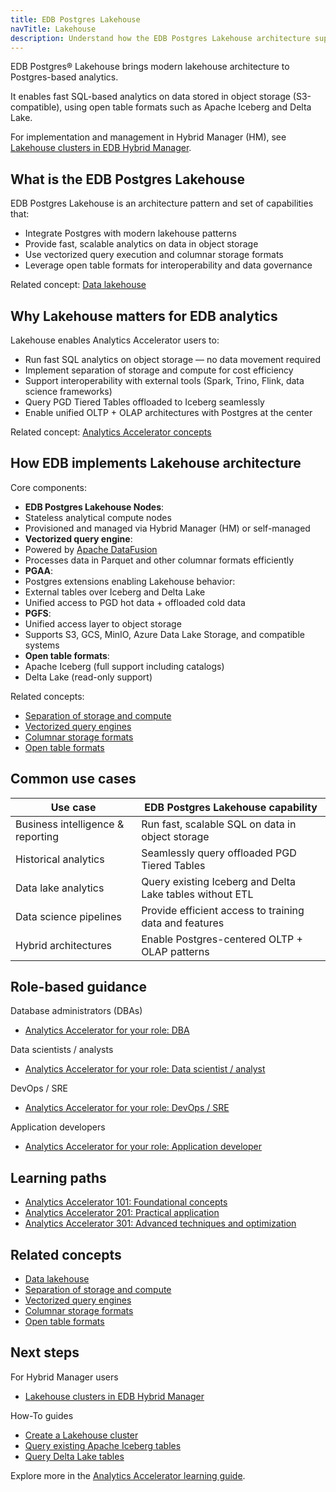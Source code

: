 ```yaml
---
title: EDB Postgres Lakehouse
navTitle: Lakehouse
description: Understand how the EDB Postgres Lakehouse architecture supports fast, scalable analytics on modern data lake storage.
---
```


EDB Postgres® Lakehouse brings modern lakehouse architecture to Postgres-based analytics.

It enables fast SQL-based analytics on data stored in object storage (S3-compatible), using open table formats such as Apache Iceberg and Delta Lake.

For implementation and management in Hybrid Manager (HM), see [Lakehouse clusters in EDB Hybrid Manager](/edb-postgres-ai/hybrid-manager/analytics/lakehouse).

## What is the EDB Postgres Lakehouse

EDB Postgres Lakehouse is an architecture pattern and set of capabilities that:

- Integrate Postgres with modern lakehouse patterns
- Provide fast, scalable analytics on data in object storage
- Use vectorized query execution and columnar storage formats
- Leverage open table formats for interoperability and data governance

Related concept: [Data lakehouse](learn/explained/generic-concepts#data-lakehouse)

## Why Lakehouse matters for EDB analytics

Lakehouse enables Analytics Accelerator users to:

- Run fast SQL analytics on object storage — no data movement required
- Implement separation of storage and compute for cost efficiency
- Support interoperability with external tools (Spark, Trino, Flink, data science frameworks)
- Query PGD Tiered Tables offloaded to Iceberg seamlessly
- Enable unified OLTP + OLAP architectures with Postgres at the center

Related concept: [Analytics Accelerator concepts](learn/explained/analytics-concepts#edb-postgres-lakehouse)

## How EDB implements Lakehouse architecture

Core components:

- **EDB Postgres Lakehouse Nodes**:
- Stateless analytical compute nodes
- Provisioned and managed via Hybrid Manager (HM) or self-managed
- **Vectorized query engine**:
- Powered by [Apache DataFusion](https://datafusion.apache.org/)
- Processes data in Parquet and other columnar formats efficiently
- **PGAA**:
- Postgres extensions enabling Lakehouse behavior:
- External tables over Iceberg and Delta Lake
- Unified access to PGD hot data + offloaded cold data
- **PGFS**:
- Unified access layer to object storage
- Supports S3, GCS, MinIO, Azure Data Lake Storage, and compatible systems
- **Open table formats**:
- Apache Iceberg (full support including catalogs)
- Delta Lake (read-only support)

Related concepts:

- [Separation of storage and compute](learn/explained/generic-concepts#separation-of-storage-and-compute)
- [Vectorized query engines](learn/explained/generic-concepts#vectorized-query-engines)
- [Columnar storage formats](learn/explained/generic-concepts#columnar-storage-formats)
- [Open table formats](learn/explained/generic-concepts#open-table-formats)

## Common use cases

| Use case | EDB Postgres Lakehouse capability |
|----------|-----------------------------------|
| Business intelligence & reporting | Run fast, scalable SQL on data in object storage |
| Historical analytics | Seamlessly query offloaded PGD Tiered Tables |
| Data lake analytics | Query existing Iceberg and Delta Lake tables without ETL |
| Data science pipelines | Provide efficient access to training data and features |
| Hybrid architectures | Enable Postgres-centered OLTP + OLAP patterns |

## Role-based guidance

Database administrators (DBAs)
- [Analytics Accelerator for your role: DBA](learn/personas#database-administrator-dba)

Data scientists / analysts
- [Analytics Accelerator for your role: Data scientist / analyst](learn/personas#data-scientist-data-analyst)

DevOps / SRE
- [Analytics Accelerator for your role: DevOps / SRE](learn/personas#devops-engineer-site-reliability-engineer-sre)

Application developers
- [Analytics Accelerator for your role: Application developer](learn/personas#application-developer)

## Learning paths

- [Analytics Accelerator 101: Foundational concepts](learn/paths/101)
- [Analytics Accelerator 201: Practical application](learn/paths/201)
- [Analytics Accelerator 301: Advanced techniques and optimization](learn/paths/301)


## Related concepts

- [Data lakehouse](learn/explained/generic-concepts#data-lakehouse)
- [Separation of storage and compute](learn/explained/generic-concepts#separation-of-storage-and-compute)
- [Vectorized query engines](learn/explained/generic-concepts#vectorized-query-engines)
- [Columnar storage formats](learn/explained/generic-concepts#columnar-storage-formats)
- [Open table formats](learn/explained/generic-concepts#open-table-formats)

## Next steps

For Hybrid Manager users
- [Lakehouse clusters in EDB Hybrid Manager](/edb-postgres-ai/hybrid-manager/analytics/lakehouse)

How-To guides
- [Create a Lakehouse cluster](/edb-postgres-ai/hybrid-manager/analytics/learn/how-to/create-lakehouse-cluster)
- [Query existing Apache Iceberg tables](/edb-postgres-ai/hybrid-manager/analytics/learn/how-to/query-iceberg-existing-tables)
- [Query Delta Lake tables](/edb-postgres-ai/hybrid-manager/analytics/learn/how-to/query-delta-lake-tables)

Explore more in the [Analytics Accelerator learning guide](/edb-postgres-ai/hybrid-manager/analytics/learn/).
